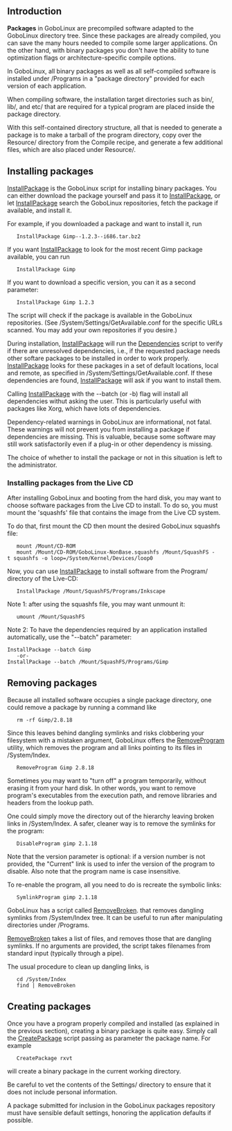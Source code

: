 == Introduction ==

'''Packages''' in GoboLinux are precompiled software adapted
to the GoboLinux directory tree.  Since these packages are
already compiled, you can save the many hours
needed to compile some larger applications. On the other
hand, with binary packages you don't have the ability to
tune optimization flags or architecture-specific compile
options.

In GoboLinux, all binary packages as well as all
self-compiled software is installed under /Programs in a
"package directory" provided for each version of each
application. 

When compiling software, the installation target directories
such as bin/, lib/, and etc/ that are required for a typical
program are placed inside the package directory.

With this self-contained directory structure, all that is
needed to generate a package is to make a tarball of the
program directory, copy over the Resource/ directory from
the Compile recipe, and generate a few additional files,
which are also placed under Resource/.

== Installing packages ==

[[InstallPackage]] is the GoboLinux script for installing
binary packages. You can either download the package
yourself and pass it to [[InstallPackage]], or let
[[InstallPackage]] search the GoboLinux repositories, fetch
the package if available, and install it.

For example, if you downloaded a package and want to install
it, run 

	InstallPackage Gimp--1.2.3--i686.tar.bz2

If you want [[InstallPackage]] to look for the most recent
Gimp package available, you can run

	InstallPackage Gimp

If you want to download a specific version, you can it as a second parameter:

	InstallPackage Gimp 1.2.3

The script will check if the package is available in the
GoboLinux repositories. (See
/System/Settings/GetAvailable.conf for the specific URLs
scanned. You may add your own repositories if you desire.)

During installation, [[InstallPackage]] will run the
[[Dependencies]] script to verify if there are unresolved
dependencies, i.e., if the requested package needs
other softare packages to be installed in order to work properly.
[[InstallPackage]] looks for these packages in a set of
default locations, local and remote, as specified in 
/System/Settings/GetAvailable.conf. If these dependencies
are found, [[InstallPackage]] will ask if you want
to install them. 

Calling [[InstallPackage]] with the --batch (or -b) flag
will install all dependencies withut asking the user.  This
is particularly useful with packages like Xorg, which have
lots of dependencies.

Dependency-related warnings in GoboLinux are informational,
not fatal. These warnings will not prevent you from
installing a package if dependencies are missing. This is
valuable, because some software may still work
satisfactorily even if a plug-in or other dependency is
missing. 

The choice of whether to install the package or not in this
situation is left to the administrator.

=== Installing packages from the Live CD ===

After installing GoboLinux and booting from the hard disk,
you may want to choose software packages from the Live CD to
install.  To do so, you must mount the
'squashfs' file that contains the image from the Live CD
system. 

To do that, first mount the CD then mount the desired
GoboLinux squashfs file:

	mount /Mount/CD-ROM
 	mount /Mount/CD-ROM/GoboLinux-NonBase.squashfs /Mount/SquashFS -t squashfs -o loop=/System/Kernel/Devices/loop0

Now, you can use [[InstallPackage]] to install software from the Program/
directory of the Live-CD:

	InstallPackage /Mount/SquashFS/Programs/Inkscape

Note 1: after using the squashfs file, you may want unmount it:

	umount /Mount/SquashFS

Note 2: To have the dependencies required by an application installed
automatically, use the "--batch" parameter:

 InstallPackage --batch Gimp
	-or-
 InstallPackage --batch /Mount/SquashFS/Programs/Gimp


== Removing packages ==

Because all installed software occupies a single package
directory, one could remove a package by running 
a command like

	rm -rf Gimp/2.8.18 

Since this leaves behind dangling symlinks and risks
clobbering your filesystem with a mistaken argument,
GoboLinux offers the [[RemoveProgram]] utility, which
removes the program and all links pointing to its files in
/System/Index.

	RemoveProgram Gimp 2.8.18

Sometimes you may want to "turn off" a program temporarily,
without erasing it from your hard disk.  In other words, you
want to remove program's executables from the execution
path, and remove libraries and headers from the lookup path.

One could simply move the directory out of the hierarchy
leaving broken links in /System/Index. A safer, cleaner way
is to remove the symlinks for the program:

	DisableProgram gimp 2.1.18

Note that the version parameter is optional: if a version
number is not provided, the "Current" link is used to infer
the version of the program to disable.  Also note that the
program name is case insensitive. 

To re-enable the program, all you need to do is recreate the
symbolic links:

	SymlinkProgram gimp 2.1.18

GoboLinux has a script called [[RemoveBroken]]. 
that removes dangling symlinks from /System/Index tree.
It can be useful to run after manipulating directories
under /Programs. 

[[RemoveBroken]] takes a list of files, and removes those
that are dangling symlinks. If no arguments are provided,
the script takes filenames from standard input (typically
through a pipe).

The usual procedure to clean up dangling links, is

	cd /System/Index
	find | RemoveBroken

== Creating packages ==

Once you have a program properly compiled and installed (as
explained in the previous section), creating a binary
package is quite easy. Simply call the [[CreatePackage]]
script passing as parameter the package name. For example

	CreatePackage rxvt

will create a binary package in the current working directory.

Be careful to vet the contents of the Settings/ directory to
ensure that it does not include personal information. 

A package submitted for inclusion in the GoboLinux packages
repository must have sensible default settings, honoring the
application defaults if possible. 
